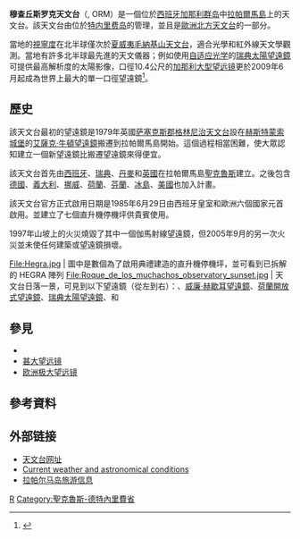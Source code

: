 {{Infobox Observatory
|name = 穆查丘斯罗克天文台<ref name="name_zh"/><br/><small>{{lang-es|Observatorio del Roque de los Muchachos}}</small>
|image = [[File:Ing_telescopes_sunset_la_palma_july_2001.jpg|250px]]
|caption = 穆查丘斯罗克天文台部分望遠鏡
|organization = {{link-en|加那利天体物理研究所|Instituto de Astrofísica de Canarias}}
|location = {{ESP}}[[加那利群島|加那利群島]]<br/>[[拉帕爾馬島|拉帕爾馬島]]（[[大西洋|大西洋]]中）
|coords = {{coord|28|46|N|17|53|W}}
|altitude = 2396公尺<ref name="iac"/>
|weather = 
|established = 
|closed = 
|website= [https://www.iac.es/ IAC网站]
|telescope1_name = {{link-en|神奇望遠鏡|MAGIC (telescope)}}
|telescope1_type = 17 m [[伽馬射線|伽馬射線]]成像[[契忍可夫輻射|契忍可夫輻射]]望遠鏡
|telescope2_name = [[加那利大型望远镜|加那利大型望远镜]]
|telescope2_type = 10.4 m [[反射望远镜|反射望远镜]]
|telescope3_name = [[威廉·赫歇耳望遠鏡|威廉·赫歇耳望遠鏡]]
|telescope3_type = 4.2 m [[反射望远镜|反射望远镜]]
|telescope4_name = {{link-en|伽利略國家望遠鏡|Telescopio Nazionale Galileo}}
|telescope4_type = 3.5 m [[反射望远镜|反射望远镜]]
|telescope5_name = {{link-en|北歐光學望遠鏡|Nordic Optical Telescope}}
|telescope5_type = 2.56 m [[反射望远镜|反射望远镜]]
|telescope6_name = {{link-en|艾薩克·牛頓望遠鏡|Isaac Newton Telescope}}
|telescope6_type = 2.5 m [[反射望远镜|反射望远镜]]
|telescope7_name = {{link-en|利物浦望遠鏡|Liverpool Telescope}}
|telescope7_type = 2.0 m 自動望遠鏡（[[反射望远镜|反射望远镜]]） 
|telescope8_name = {{link-en|麥卡托望遠鏡|Mercator Telescope}}
|telescope8_type = 1.2 m [[反射望远镜|反射望远镜]]
|telescope9_name = [[瑞典太陽望遠鏡|瑞典太陽望遠鏡]]
|telescope9_type = 1.0 m [[折射望远镜|折射式]]真空太陽望遠鏡
|telescope10_name = {{link-en|雅各布斯·卡普坦望遠鏡|Jacobus Kapteyn Telescope}}
|telescope10_type = 1.0 m [[反射望远镜|反射望远镜]]
|telescope11_name = [[荷蘭開放式望遠鏡|荷蘭開放式望遠鏡]]
|telescope11_type = 0.45 m [[反射望远镜|反射式]]太陽望遠鏡
|telescope12_name = {{link-en|卡爾斯伯格子午線望遠鏡|Carlsberg Meridian Telescope}}
|telescope12_type = 0.18 m [[折射望远镜|折射望远镜]]
|telescope13_name = [[超廣角尋找行星|SuperWASP]]
|telescope13_type = 5 個鏡頭口徑 11 公分的[[照相機|照相機]]廣角鏡頭
|telescope14_name = {{link-en|HEGRA|HEGRA}}
|telescope14_type = 17 個[[契忍可夫輻射|契忍可夫輻射]]望遠鏡口徑 3 m，現已拆解
}}
'''穆查丘斯罗克天文台'''（{{lang-es|Observatorio del Roque de los Muchachos}}, ORM）是一個位於[[西班牙|西班牙]][[加那利群岛|加那利群岛]]中[[拉帕爾馬島|拉帕爾馬島]]上的天文台。該天文台由位於[[特内里费岛|特内里费岛]]的{{link-en|加那利天体物理研究所|Instituto de Astrofísica de Canarias}}管理，並且是[[歐洲北方天文台|歐洲北方天文台]]的一部分。

當地的[[視寧度|視寧度]]在北半球僅次於[[夏威夷|夏威夷]][[毛納基山天文台|毛納基山天文台]]，適合光學和紅外線天文學觀測。當地有許多北半球最先進的天文儀器；例如使用[[自适应光学|自适应光学]]的[[瑞典太陽望遠鏡|瑞典太陽望遠鏡]]可提供最高解析度的太陽影像，口徑10.4公尺的[[加那利大型望远镜|加那利大型望远镜]]更於2009年6月起成為世界上最大的單一口徑望遠鏡<ref>{{cite news | title = New telescope is world’s largest ... for now | url = http://www.msnbc.msn.com/id/32114355/ns/technology_and_science-space/ | first = Irene | last = Klotz | date = 2009-07-24 | accessdate = 2011-10-17 | archive-date = 2012-10-26 | archive-url = https://web.archive.org/web/20121026140405/http://www.msnbc.msn.com/id/32114355/ns/technology_and_science-space/ | dead-url = no }}</ref>。

==歷史==
該天文台最初的望遠鏡是1979年英國[[萨塞克斯郡|萨塞克斯郡]][[格林尼治天文台|格林尼治天文台]]設在[[赫斯特蒙索城堡|赫斯特蒙索城堡]]的[[艾薩克·牛頓望遠鏡|艾薩克·牛頓望遠鏡]]搬遷到拉帕爾馬島開始。這個過程相當困難，使大眾認知建立一個新望遠鏡比搬遷望遠鏡來得便宜。 

該天文台首先由[[西班牙|西班牙]]、[[瑞典|瑞典]]、[[丹麥|丹麥]]和[[英國|英國]]在拉帕爾馬島[[圣克鲁斯-德拉帕尔马|聖克魯斯]]建立。之後包含[[德國|德國]]、[[義大利|義大利]]、[[挪威|挪威]]、[[荷蘭|荷蘭]]、[[芬蘭|芬蘭]]、[[冰島|冰島]]、[[美國|美國]]也加入計畫。  

該天文台官方正式啟用日期是1985年6月29日由西班牙皇室和歐洲六個國家元首啟用。並建立了七個直升機停機坪供貴賓使用。

1997年山坡上的火災燒毀了其中一個伽馬射線望遠鏡，但2005年9月的另一次火災並未使任何建築或望遠鏡損壞。

<gallery mode="packed" heights="130px">
File:Hegra.jpg | 圖中是數個為了啟用典禮建造的直升機停機坪，並可看到已拆解的 HEGRA 陣列
File:Roque_de_los_muchachos_observatory_sunset.jpg | 天文台日落一景，可見到以下望遠鏡（從左到右）：{{link-en|北歐光學望遠鏡|Nordic Optical Telescope}}、[[威廉·赫歇耳望遠鏡|威廉·赫歇耳望遠鏡]]、[[荷蘭開放式望遠鏡|荷蘭開放式望遠鏡]]、[[瑞典太陽望遠鏡|瑞典太陽望遠鏡]]、{{link-en|麥卡托望遠鏡|Mercator Telescope}}和{{link-en|艾薩克·牛頓望遠鏡|Isaac Newton Telescope}}
</gallery>

==參見==
* {{link-en|泰德天文台|Teide Observatory}}
* [[甚大望远镜|甚大望远镜]]
* [[欧洲极大望远镜|欧洲极大望远镜]]

==參考資料==
{{Reflist|refs=
<ref name="name_zh">{{cite web | url = http://www.lamost.org/astrodict/dict_details.php?U=3587 | title = 天文学名词 | quote = Roque de los Muchachos Observatory 的中文名为「穆查丘斯罗克天文台」 | publisher = 中国天文学会天文学名词审定委员会/全国科学技术名词审定委员会天文学名词审定委员会 | accessdate = 2016-05-31 | archive-date = 2021-03-24 | archive-url = https://web.archive.org/web/20210324111300/http://www.lamost.org/astrodict/dict_details.php?U=3587 | dead-url = no }}</ref>

<ref name="iac">{{cite web | url = http://www.iac.es/eno.php?op1=2&lang=en | title = Observatorio del Roque de los Muchachos | language = en | publisher = iac.es | accessdate = 2016-05-31 | archive-date = 2019-08-26 | archive-url = https://web.archive.org/web/20190826181553/http://www.iac.es/eno.php?op1=2&lang=en | dead-url = no }}</ref>
}}

== 外部链接 ==
{{commonscat|Roque de los Muchachos Observatory|position=left}}
*[https://www.iac.es/ 天文台网址] {{Wayback|url=https://www.iac.es/ |date=20200131145806 }} {{en}} {{es}}
*[http://www.not.iac.es/weather/index.php Current weather and astronomical conditions] {{Wayback|url=http://www.not.iac.es/weather/index.php |date=20160520041100 }} {{en}}
*[http://www.ing.iac.es/PR/lapalma/ 拉帕尔马岛旅游信息] {{Wayback|url=http://www.ing.iac.es/PR/lapalma/ |date=20111011025927 }} {{en}}

[[Category:西班牙天文台|R]]
[[Category:聖克魯斯-德特內里費省|Category:聖克魯斯-德特內里費省]]